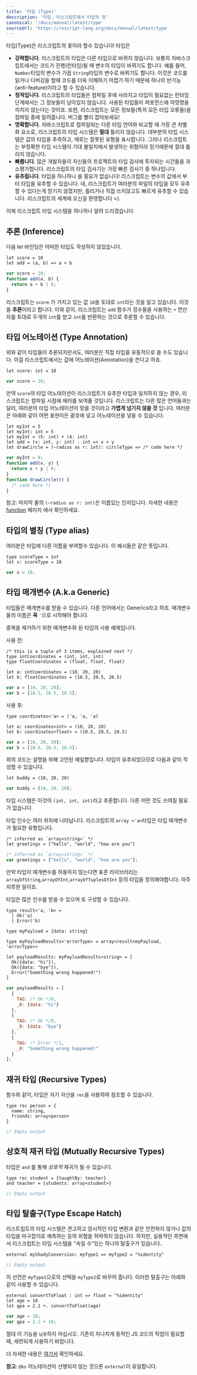 ```yaml
---
title: '타입 (Type)'
description: '타입, 리스크립트에서 타입의 뜻'
canonical: '/docs/manual/latest/type'
sourceUrl: 'https://rescript-lang.org/docs/manual/latest/type'
---
```


타입(Type)은 리스크립트의 꽃이라 할수 있습니다! 타입은
- **강력합니다**. 리스크립트의 타입은 다른 타입으로 바뀌지 않습니다. 보통의 자바스크립트에서는 코드가 진행(런타임)될 때 변수의 타입이 바뀌기도 합니다. 예를 들어, `Number`타입의 변수가 가끔 `String`타입의 변수로 바뀌기도 합니다. 이것은 코드를 읽거나 디버깅을 할때 코드를 더욱 이해하기 어렵기 하기 때문에 하나의 반기능(anti-feature)이라고 할 수 있습니다. 
- **정적입니다**. 리스크립트의 타입들은 컴파일 후에 사라지고 타입이 필요없는 런타임 단계에서는 그 정보들이 남아있지 않습니다. 사용된 타입들이 퍼포먼스에 악영향을 끼치지 않는다는 것이죠. 또한, 리스크립트는 모든 정보들(특히 모든 타입 오류들)을 컴파일 중에 알려줍니다. 버그를 빨리 잡아보세요!
- **명확합니다**. 자바스크립트로 컴파일되는 다른 타입 언어와 비교할 때 가장 큰 차별화 요소로, 리스크립트의 타입 시스템은 **절대** 틀리지 않습니다. 대부분의 타입 시스템은 값의 타입을 추측하고, 때로는 잘못된 유형을 표시합니다. 그러나 리스크립트는 부정확한 타입 시스템이 기대 불일치에서 발생하는 위험이라 믿기때문에 절대 틀리지 않습니다.
- **빠릅니다**. 많은 개발자들이 자신들의 프로젝트의 타입 검사에 투자되는 시간들을 과소평가합니다. 리스크립트의 타입 검사기는 가장 빠른 검사기 중 하나입니다.
- **유추됩니다**. 타입을 하나하나 쓸 필요가 없습니다! 리스크립트는 변수의 값에서 부터 타입을 유추할 수 있습니다. 네, 리스크립트가 여러분의 파일의 타입을 모두 유추할 수 있다는게 믿기지 않겠지만, 틀리거나 직접 쓰지않고도 빠르게 유추할 수 있습니다. 리스크립트의 세계에 오신걸 환영합니다 =).

이제 리스크립트 타입 시스템을 하나하나 알려 드리겠습니다.

## 추론 (Inference)

다음 let 바인딩은 어떠한 타입도 작성하지 않았습니다.

```reason
let score = 10
let add = (a, b) => a + b
```
```js
var score = 10;
function add(a, b) {
  return a + b | 0;
}
```

리스크립트는 `score` 가 가지고 있는 값 `10`을 토대로 `int`라는 것을 알고 있습니다. 이것을 **추론**이라고 합니다. 이와 같이, 리스크립트는 `add` 함수가 정수들을 사용하는 `+` 연산자를 토대로 두개의 `int`를 받고 `int`를 반환하는 것으로 추론할 수 있습니다.

## 타입 어노테이션 (Type Annotation)

위와 같이 타입들이 추론되지만서도, 여러분은 직접 타입을 유동적으로 쓸 수도 있습니다. 이걸 리스크립트에서는 값에 어노테이션(Annotation)을 쓴다고 하죠.

```reason
let score: int = 10
```
```js
var score = 10;
```

만약 `score`의 타입 어노테이션이 리스크립트가 유추한 타입과 일치하지 않는 경우, 리스크립트는 컴파일 시점에 에러를 보여줄 것입니다. 리스크립트는 다른 많은 언어들과는 달리, 여러분의 타입 어노테이션이 맞을 것이라고 **가볍게 넘기지 않을 것** 입니다.
여러분은 아래와 같이 어떤 표현이든 괄호에 넣고 어노테이션을 넣을 수 있습니다.

```reason
let myInt = 5
let myInt: int = 5
let myInt = (5: int) + (4: int)
let add = (x: int, y: int) : int => x + y
let drawCircle = (~radius as r: int): circleType => /* code here */
```
```js
var myInt = 9;
function add(x, y) {
  return x + y | 0;
}
function drawCircle(r) {
  /* code here */
}
```

참고: 마지막 줄의 `(~radius as r: int)`은 이름있는 인자입니다. 자세한 내용은 [function](function.md) 페이지 에서 확인하세요.

## 타입의 별칭 (Type alias)

여러분은 타입에 다른 이름을 부여할수 있습니다. 이 예시들은 같은 뜻입니다.

```reason
type scoreType = int
let x: scoreType = 10
```
```js
var x = 10;
```

## 타입 매개변수 (A.k.a Generic)

타입들은 매개변수를 받을 수 있습니다. 다른 언어에서는 Generics라고 하죠. 매개변수들의 이름은 **꼭** `'`으로 시작해야 합니다.

중복을 제거하기 위한 매개변수화 된 타입의 사용 예제입니다. 

사용 전:

```reason
/* this is a tuple of 3 items, explained next */
type intCoordinates = (int, int, int)
type floatCoordinates = (float, float, float)

let a: intCoordinates = (10, 20, 20)
let b: floatCoordinates = (10.5, 20.5, 20.5)
```
```js
var a = [10, 20, 20];
var b = [10.5, 20.5, 20.5];
```


사용 후: 


```reason
type coordinates<'a> = ('a, 'a, 'a)

let a: coordinates<int> = (10, 20, 20)
let b: coordinates<float> = (10.5, 20.5, 20.5)
```
```js
var a = [10, 20, 20];
var b = [10.5, 20.5, 20.5];
```

위의 코드는 설명을 위해 고안된 예일뿐입니다. 타입이 유추되었으므로 다음과 같이 작성할 수 있습니다.

```reason
let buddy = (10, 20, 20)
```
```js
var buddy = [10, 20, 20];
```


타입 시스템은 이것이 `(int, int, int)`라고 추론합니다. 다른 어떤 것도 쓰여질 필요가 없습니다.

타입 인수는 여러 위치에 나타납니다. 리스크립트의 `array <'a>`타입은 타입 매개변수가 필요한 유형입니다.

```reason
/* inferred as `array<string>` */
let greetings = ["hello", "world", "how are you"]
```
```js
/* inferred as `array<string>` */
var greetings = ["hello", "world", "how are you"];
```

만약 타입이 매개변수를 허용하지 않는다면 표준 라이브러리는`arrayOfString`,`arrayOfInt`,`arrayOfTuplesOfInt` 등의 타입을 정의해야합니다. 아주 지루한 일이죠.

타입은 많은 인수를 받을 수 있으며 또 구성할 수 있습니다.

<!-- TODO: too early for this example -->

```reason
type result<'a, 'b> =
  | Ok('a)
  | Error('b)

type myPayload = {data: string}

type myPayloadResults<'errorType> = array<result<myPayload, 'errorType>>

let payloadResults: myPayloadResults<string> = [
  Ok({data: "hi"}),
  Ok({data: "bye"}),
  Error("Something wrong happened!")
]
```
```js
var payloadResults = [
  {
    TAG: /* Ok */0,
    _0: {data: "hi"}
  },
  {
    TAG: /* Ok */0,
    _0: {data: "bye"}
  },
  {
    TAG: /* Error */1,
    _0: "Something wrong happened!"
  }
];
```

## 재귀 타입 (Recursive Types)

함수와 같이, 타입은 자기 자신을 `rec`을 사용하여 참조할 수 있습니다.

```reason
type rec person = {
  name: string,
  friends: array<person>
}
```
```js
// Empty output
```

## 상호적 재귀 타입 (Mutually Recursive Types)

타입은 `and` 를 통해 _상호적_ 재귀가 될 수 있습니다.

```reason
type rec student = {taughtBy: teacher}
and teacher = {students: array<student>}
```
```js
// Empty output
```


## 타입 탈출구(Type Escape Hatch)

리스트립트의 타입 시스템은 견고하고 암시적인 타입 변환과 같은 안전하지 않거나 값의 타입을 마구잡이로 예측하는 등의 위험을 허락하지 않습니다. 하지만, 실용적인 측면에서 리스크립트는 타입 시스템을 "속일 수"있는 하나의 탈출구가 있습니다..

```reason
external myShadyConversion: myType1 => myType2 = "%identity"
```
```js
// Empty output
```

이 선언은 `myType1`으로의 선택을 `myType2`로 바꾸어 줍니다. 이러한 탈출구는 아래와 같이 사용할 수 있습니다.
```reason
external convertToFloat : int => float = "%identity"
let age = 10
let gpa = 2.1 +. convertToFloat(age)
```
```js
var age = 10;
var gpa = 2.1 + 10;
```

절대 이 기능을 `남용`하지 마십시오. 기존의 지나치게 동적인 JS 코드의 작업이 필요할 때, 세련되게 사용하기 바랍니다.

더 자세한 내용은 [여기서](external.md) 확인하세요.

**참고**: `@bs` 어노테이션이 선행되지 않는 것으론 `external`이 유일합니다.